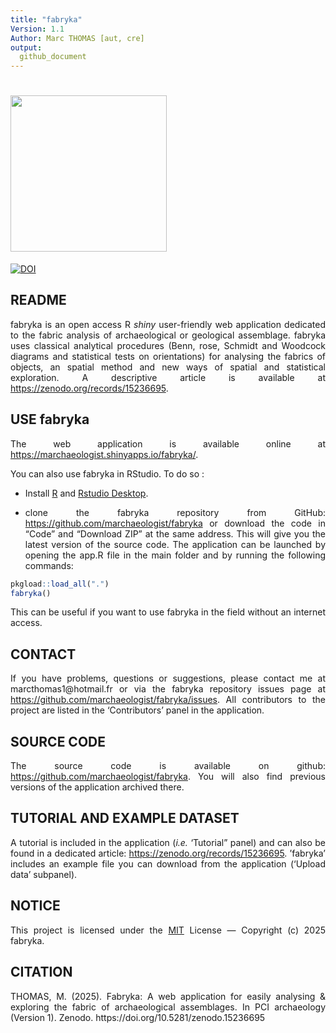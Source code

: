 ```yaml
---
title: "fabryka"
Version: 1.1
Author: Marc THOMAS [aut, cre] 
output:
  github_document
---
```


```{=html}
<style>
body {
text-align: justify}
</style>
```

# [<img src="https://raw.githubusercontent.com/marchaeologist/fabryka/main/inst/www/hex_Fabryka4.png" height="250" align="center"/>](https://github.com/marchaeologist/fabryka)

[![DOI](https://zenodo.org/badge/DOI/10.5281/zenodo.15236695.svg)](https://doi.org/10.5281/zenodo.15236695)

## README

fabryka is an open access R *shiny* user-friendly web application dedicated to the fabric analysis of archaeological or geological assemblage. fabryka uses classical analytical procedures (Benn, rose, Schmidt and Woodcock diagrams and statistical tests on orientations) for analysing the fabrics of objects, an spatial method and new ways of spatial and statistical exploration. A descriptive article is available at <https://zenodo.org/records/15236695>.

## USE fabryka

The web application is available online at <https://marchaeologist.shinyapps.io/fabryka/>.

You can also use fabryka in RStudio. To do so :

* Install [R](https://www.r-project.org) and [Rstudio Desktop](https://posit.co/download/rstudio-desktop/).

* clone the fabryka repository from GitHub: <https://github.com/marchaeologist/fabryka> or download the code in "Code" and "Download ZIP" at the same address. This will give you the latest version of the source code. The application can be launched by opening the app.R file in the main folder and by running the following commands: 

```r

pkgload::load_all(".")
fabryka()

```

This can be useful if you want to use fabryka in the field without an internet access.

## CONTACT

If you have problems, questions or suggestions, please contact me at marcthomas1@hotmail.fr or via the fabryka repository issues page at <https://github.com/marchaeologist/fabryka/issues>.
All contributors to the project are listed in the 'Contributors' panel in the application.

## SOURCE CODE

The source code is available on github: <https://github.com/marchaeologist/fabryka>. You will also find previous versions of the application archived there.

## TUTORIAL AND EXAMPLE DATASET

A tutorial is included in the application (*i.e.* 'Tutorial" panel) and can also be found in a dedicated article: <https://zenodo.org/records/15236695>.
'fabryka' includes an example file you can download from the application ('Upload data' subpanel).

## NOTICE

This project is licensed under the [MIT](https://choosealicense.com/licenses/mit/) License — Copyright (c) 2025 fabryka.

## CITATION

THOMAS, M. (2025). Fabryka: A web application for easily analysing & exploring the fabric of archaeological assemblages. In PCI archaeology (Version 1). Zenodo. https://doi.org/10.5281/zenodo.15236695
